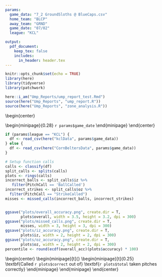 ```yaml
---
params:
  game_data: "7_2 GroundSloths @ BlueCaps.csv"
  home_team: "BLCP"
  away_team: "GRND"
  game_date: "07/02"
  league: "KCL"

output: 
  pdf_document:
    keep_tex: false
    includes:
      in_header: header.tex
---
```




```r
knitr::opts_chunk$set(echo = TRUE)
library(here)
library(tidyverse)
library(patchwork)

here::i_am("Ump_Reports/ump_report_test.Rmd")
source(here("Ump_Reports", "ump_report.R"))
source(here("Ump_Reports", "zone_analysis.R"))

```
\vspace*{-8em}
\begin{center}
\vspace*{-1em}
\LARGE \textbf{Corn Crib Umpire Report}
\vspace*{-1em}
\end{center}


\begin{center}
\begin{minipage}{0.28\textwidth}
\centering
\Large \textbf{`r params$away_team` vs `r params$home_team`}
\end{minipage}
\hfill
\begin{minipage}{0.28\textwidth}
\centering
\includegraphics[width=\textwidth]{ump-mask.png}
\end{minipage}
\hfill
\begin{minipage}{0.28\textwidth}
\centering
\Large `r params$game_date`
\end{minipage}
\vspace*{-1em}
\end{center}



```r

if (params$league == "KCL") {
  df <- read_csv(here("kclData", params$game_data))
} else {
  df <- read_csv(here("CornBeltersData", params$game_data))
}

# Setup function calls
calls <- classify(df)
split_calls <- splits(calls)
plots <- rings(calls)
incorrect_balls <- split_calls$iz %>%
   filter(PitchCall == 'BallCalled')
incorrect_strikes <- split_calls$oz %>%
  filter(PitchCall == "StrikeCalled")
misses <- missed_calls(incorrect_balls, incorrect_strikes)


ggsave("plots/overall_accuracy.png", create.dir = T,
       plots$overall, width = 3.5, height = 3.2, dpi = 300)
ggsave("plots/missed_calls.png", create.dir = T,
       misses, width = 3, height = 3, dpi = 300)
ggsave("plots/iz_accuracy.png", create.dir = T,
       plots$iz, width = 2, height = 2, dpi = 300)
ggsave("plots/oz_accuracy.png", create.dir = T,
       plots$oz, width = 2, height = 2, dpi = 300)
percentile <- round(ecdf(overall_acc)(plots$accuracy) * 100)


```

\begin{center}
\centering
\vspace{1em}
\Large \textbf{Overall Accuracy}
\end{center}

\begin{center}
\begin{minipage}[t]{\textwidth}
\begin{minipage}[t]{0.25\textwidth}
\centering
\vspace*{-5em}
\textbf{Called `r plots$correct` out of}
\textbf{`r plots$total` taken pitches correctly}
\end{minipage}
\hfill
\begin{minipage}[t]{0.28\textwidth}
\centering
\includegraphics[width=0.8\textwidth]{plots/overall_accuracy.png}
\end{minipage}
\hfill
\begin{minipage}[t]{0.25\textwidth}
\centering
\vspace*{-4em}
\textbf{KCL Accuracy Percentile: `r percentile`}
\end{minipage}
\end{minipage}
\end{center}
\begin{center}
\Large \textbf{All Missed Calls}

\small True Zone and \textcolor{red}{KCL Expected Zone}
\end{center}

\vspace{1em}

\begin{center}
\begin{minipage}{0.3\textwidth}
\centering
\includegraphics[height=2.2in]{plots/missed_calls.png}
\end{minipage}
\hfill
\begin{minipage}{0.3\textwidth}
\centering
\includegraphics[height=1.6in]{plots/iz_accuracy.png}
\end{minipage}
\hfill
\begin{minipage}{0.3\textwidth}
\centering
\includegraphics[height=1.6in]{plots/oz_accuracy.png}
\end{minipage}
\end{center}
